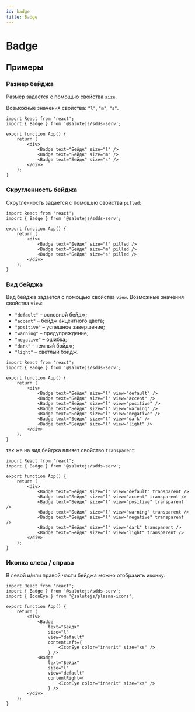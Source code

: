 ```yaml
---
id: badge
title: Badge
---
```



# Badge
<Description name="Badge" />
<PropsTable name="Badge"  exclude={['css']} />

## Примеры

### Размер бейджа
Размер задается с помощью свойства `size`.

Возможные значения свойства: `"l"`, `"m"`, `"s"`.

```tsx live 
import React from 'react';
import { Badge } from '@salutejs/sdds-serv';

export function App() {
    return (
        <div>
            <Badge text="Бейдж" size="l" />
            <Badge text="Бейдж" size="m" />
            <Badge text="Бейдж" size="s" />
        </div>
    );
}
```

### Скругленность бейджа
Скругленность задается с помощью свойства `pilled`:

```tsx live 
import React from 'react';
import { Badge } from '@salutejs/sdds-serv';

export function App() {
    return (
        <div>
            <Badge text="Бейдж" size="l" pilled />
            <Badge text="Бейдж" size="m" pilled />
            <Badge text="Бейдж" size="s" pilled />
        </div>
    );
}
```

### Вид бейджа
Вид бейджа задается с помощью свойства `view`. Возможные значения свойства `view`:

+ `"default"` – основной бейдж;
+ `"accent"` – бейдж акцентного цвета;
+ `"positive"` – успешное завершение;
+ `"warning"` – предупреждение;
+ `"negative"` – ошибка;
+ `"dark"` – темный бэйдж;
+ `"light"` – светлый бэйдж.

```tsx live 
import React from 'react';
import { Badge } from '@salutejs/sdds-serv';

export function App() {
    return (
        <div>
            <Badge text="Бейдж" size="l" view="default" />
            <Badge text="Бейдж" size="l" view="accent" />
            <Badge text="Бейдж" size="l" view="positive" />
            <Badge text="Бейдж" size="l" view="warning" />
            <Badge text="Бейдж" size="l" view="negative" />
            <Badge text="Бейдж" size="l" view="dark" />
            <Badge text="Бейдж" size="l" view="light" />
        </div>
    );
}
```

так же на вид бейджа влияет свойство `transparent`:

```tsx live 
import React from 'react';
import { Badge } from '@salutejs/sdds-serv';

export function App() {
    return (
        <div>
            <Badge text="Бейдж" size="l" view="default" transparent />
            <Badge text="Бейдж" size="l" view="accent" transparent />
            <Badge text="Бейдж" size="l" view="positive" transparent />
            <Badge text="Бейдж" size="l" view="warning" transparent />
            <Badge text="Бейдж" size="l" view="negative" transparent />
            <Badge text="Бейдж" size="l" view="dark" transparent />
            <Badge text="Бейдж" size="l" view="light" transparent />
        </div>
    );
}
```

### Иконка слева / справа
В левой и/или правой части бейджа можно отобразить иконку:

```tsx live
import React from 'react';
import { Badge } from '@salutejs/sdds-serv';
import { IconEye } from '@salutejs/plasma-icons';

export function App() {
    return (
        <div>
            <Badge 
                text="Бейдж" 
                size="l"   
                view="default" 
                contentLeft={
                    <IconEye color="inherit" size="xs" />
                } />
            <Badge 
                text="Бейдж" 
                size="l"   
                view="default" 
                contentRight={
                    <IconEye color="inherit" size="xs" />
                } />
        </div>
    );
}
```
